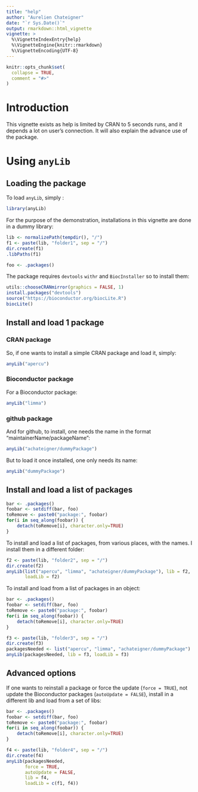 ```yaml
---
title: "help"
author: "Aurelien Chateigner"
date: "`r Sys.Date()`"
output: rmarkdown::html_vignette
vignette: >
  %\VignetteIndexEntry{help}
  %\VignetteEngine{knitr::rmarkdown}
  %\VignetteEncoding{UTF-8}
---
```


```r
knitr::opts_chunk$set(
  collapse = TRUE,
  comment = "#>"
)
```

# Introduction

This vignette exists as help is limited by CRAN to 5 seconds runs, and it
depends a lot on user's connection. It will also explain the advance use of the
package.

# Using `anyLib`

## Loading the package

To load `anyLib`, simply :
```r
library(anyLib)
```

For the purpose of the demonstration, installations in this vignette are done
in a dummy library:
```r
lib <- normalizePath(tempdir(), "/")
f1 <- paste(lib, "folder1", sep = "/")
dir.create(f1)
.libPaths(f1)
```

```r
foo <- .packages()
```


The package requires `devtools` `withr` and `BiocInstaller` so to install them:
```r
utils::chooseCRANmirror(graphics = FALSE, 1)
install.packages("devtools")
source("https://bioconductor.org/biocLite.R")
biocLite()
```

## Install and load 1 package

### CRAN package

So, if one wants to install a simple CRAN package and load it, simply:

```r
anyLib("apercu")
```

### Bioconductor package

For a Bioconductor package:

```r
anyLib("limma")
```

### github package

And for github, to install, one needs the name in the format
"maintainerName/packageName":
```r
anyLib("achateigner/dummyPackage")
```

But to load it once installed, one only needs its name:
```r
anyLib("dummyPackage")
```

## Install and load a list of packages

```r
bar <- .packages()
foobar <- setdiff(bar, foo)
toRemove <- paste0("package:", foobar)
for(i in seq_along(foobar)) {           
    detach(toRemove[i], character.only=TRUE)    
}
```


To install and load a list of packages, from various places, with the names. I
install them in a different folder:
```r
f2 <- paste(lib, "folder2", sep = "/")
dir.create(f2)
anyLib(list("apercu", "limma", "achateigner/dummyPackage"), lib = f2,
       loadLib = f2)
```

To install and load from a list of packages in an object:
```r
bar <- .packages()
foobar <- setdiff(bar, foo)
toRemove <- paste0("package:", foobar)
for(i in seq_along(foobar)) {           
    detach(toRemove[i], character.only=TRUE)    
}
```

```r
f3 <- paste(lib, "folder3", sep = "/")
dir.create(f3)
packagesNeeded <- list("apercu", "limma", "achateigner/dummyPackage")
anyLib(packagesNeeded, lib = f3, loadLib = f3)
```

## Advanced options

If one wants to reinstall a package or force the update (`force = TRUE`), not
update the Bioconductor packages (`autoUpdate = FALSE`), install in a different
lib and load from a set of libs:
```r
bar <- .packages()
foobar <- setdiff(bar, foo)
toRemove <- paste0("package:", foobar)
for(i in seq_along(foobar)) {           
    detach(toRemove[i], character.only=TRUE)    
}
```

```r
f4 <- paste(lib, "folder4", sep = "/")
dir.create(f4)
anyLib(packagesNeeded,
       force = TRUE,
       autoUpdate = FALSE,
       lib = f4,
       loadLib = c(f1, f4))

```
